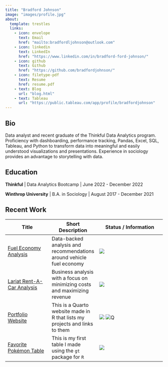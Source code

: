 ```yaml
---
title: "Bradford Johnson"
image: "images/profile.jpg"
about:
  template: trestles
  links:
    - icon: envelope 
      text: Email
      href: "mailto:bradfordljohnson@outlook.com"
    - icon: linkedin
      text: LinkedIn
      href: "https://www.linkedin.com/in/bradford-ford-johnson/"
    - icon: github
      text: Github
      href: "https://github.com/bradfordjohnson/"
    - icon: filetype-pdf
      text: Resume
      href: resume.pdf
    - text: Blog
      url: "blog.html"
    - text: Tableau
      url: "https://public.tableau.com/app/profile/bradfordjohnson"
---
```


::: column-page
## Bio

Data analyst and recent graduate of the Thinkful Data Analytics program. Proficiency with dashboarding, performance tracking, Pandas, Excel, SQL, Tableau, and Python to transform data into meaningful and easily understood visualizations and presentations. Experience in sociology provides an advantage to storytelling with data.

<p>

</p>

## Education

**Thinkful** \| Data Analytics Bootcamp \| June 2022 - December 2022

**Winthrop University** \| B.A. in Sociology \| August 2017 - December 2021

<p>

</p>

## Recent Work

| Title                                                                               | Short Description                                                           | Status / Information                                                                                                            |
|-------------------------------------------------------------------------------------|-----------------------------------------------------------------------------|---------------------------------------------------------------------------------------------------------------------------------|
| [Fuel Economy Analysis](https://ford-johnson.com/projects/fuel-economy/)            | Data-backed analysis and recommendations around vehicle fuel economy        | ![](https://img.shields.io/badge/%E2%9C%85-Complete-limegreen)                                                                  |
| [Lariat Rent-A-Car Analysis](https://ford-johnson.com/projects/lariat-rentals/)     | Business analysis with a focus on minimizing costs and maximizing revenue   | ![](https://img.shields.io/badge/%E2%9C%85-Complete-limegreen)                                                                  |
| [Portfolio Website](https://ford-johnson.com/)                                      | This is a Quarto website made in R that lists my projects and links to them | ![](https://img.shields.io/badge/%E2%8F%B3-Ongoing%20project-orange) ![Q](https://img.shields.io/badge/%F0%9F%93%96-Quarto-9cf) |
| [Favorite Pokémon Table](https://github.com/bradfordjohnson/favorite-pokemon-table) | This is my first table I made using the `gt` package for `R`                | ![](https://img.shields.io/badge/%E2%9C%85-Complete-limegreen)                                                                  |
:::
